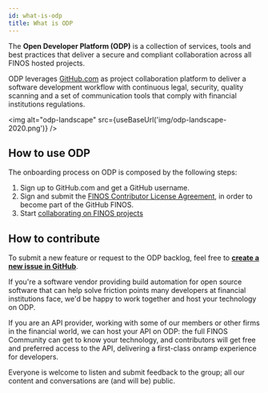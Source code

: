 ```yaml
---
id: what-is-odp
title: What is ODP
---
```



The **Open Developer Platform (ODP)** is a collection of services, tools and best practices that deliver a secure and compliant collaboration across all FINOS hosted projects.

ODP leverages [GitHub.com](https://guides.github.com/activities/hello-world/#what) as project collaboration platform to deliver a software development workflow with continuous legal, security, quality scanning and a set of communication tools that comply with financial institutions regulations.

<img alt="odp-landscape" src={useBaseUrl('img/odp-landscape-2020.png')} />

## How to use ODP
The onboarding process on ODP is composed by the following steps:

1. Sign up to GitHub.com and get a GitHub username.
2. Sign and submit the [FINOS Contributor License Agreement](https://finosfoundation.atlassian.net/wiki/spaces/FINOS/pages/75530375/Contribution+Compliance+Requirements), in order to become part of the GitHub FINOS.
3. Start [collaborating on FINOS projects](project-collaboration)

## How to contribute
To submit a new feature or request to the ODP backlog, feel free to [**create a new issue in GitHub**](https://github.com/finos/open-developer-platform/issues).

If you're a software vendor providing build automation for open source software that can help solve friction points many developers at financial institutions face, we'd be happy to work together and host your technology on ODP.

If you are an API provider, working with some of our members or other firms in the financial world, we can host your API on ODP: the full FINOS Community can get to know your technology, and contributors will get free and preferred access to the API, delivering a first-class onramp experience for developers.

Everyone is welcome to listen and submit feedback to the group; all our content and conversations are (and will be) public.
